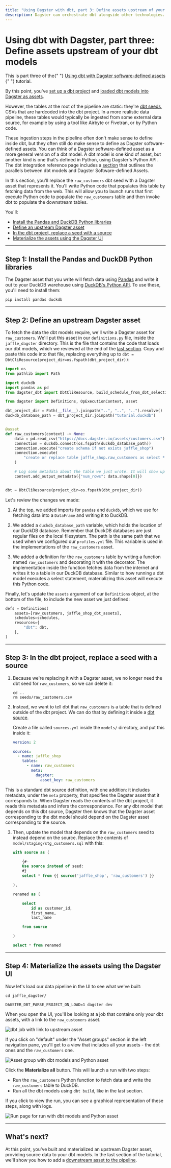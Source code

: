 ```yaml
---
title: "Using Dagster with dbt, part 3: Define assets upstream of your dbt models"
description: Dagster can orchestrate dbt alongside other technologies.
---
```


# Using dbt with Dagster, part three: Define assets upstream of your dbt models

<Note>
  This is part three of the{" "}
  <a href="/integrations/dbt/using-dbt-with-dagster">
    Using dbt with Dagster software-defined assets
  </a>{" "}
  tutorial.
</Note>

By this point, you've [set up a dbt project](/integrations/dbt/using-dbt-with-dagster/set-up-dbt-project) and [loaded dbt models into Dagster as assets](/integrations/dbt/using-dbt-with-dagster/load-dbt-models).

However, the tables at the root of the pipeline are static: they're [dbt seeds](https://docs.getdbt.com/docs/build/seeds), CSVs that are hardcoded into the dbt project. In a more realistic data pipeline, these tables would typically be ingested from some external data source, for example by using a tool like Airbyte or Fivetran, or by Python code.

These ingestion steps in the pipeline often don't make sense to define inside dbt, but they often still do make sense to define as Dagster software-defined assets. You can think of a Dagster software-defined asset as a more general version of a dbt model. A dbt model is one kind of asset, but another kind is one that's defined in Python, using Dagster's Python API. The dbt integration reference page includes a [section](/integrations/dbt/reference#dbt-models-and-dagster-software-defined-assets) that outlines the parallels between dbt models and Dagster Software-defined Assets.

In this section, you'll replace the `raw_customers` dbt seed with a Dagster asset that represents it. You'll write Python code that populates this table by fetching data from the web. This will allow you to launch runs that first execute Python code to populate the `raw_customers` table and then invoke dbt to populate the downstream tables.

You'll:

- [Install the Pandas and DuckDB Python libraries](#step-1-install-the-pandas-and-duckdb-python-libraries)
- [Define an upstream Dagster asset](#step-2-define-an-upstream-dagster-asset)
- [In the dbt project, replace a seed with a source](#step-3-in-the-dbt-project-replace-a-seed-with-a-source)
- [Materialize the assets using the Dagster UI](#step-4-materialize-the-assets-using-the-dagster-ui)

---

## Step 1: Install the Pandas and DuckDB Python libraries

The Dagster asset that you write will fetch data using [Pandas](https://pandas.pydata.org/) and write it out to your DuckDB warehouse using [DuckDB's Python API](https://duckdb.org/docs/api/python/overview.html). To use these, you'll need to install them:

```shell
pip install pandas duckdb
```

---

## Step 2: Define an upstream Dagster asset

To fetch the data the dbt models require, we'll write a Dagster asset for `raw_customers`. We'll put this asset in our `definitions.py` file, inside the `jaffle_dagster` directory. This is the file that contains the code that loads our dbt models, which we reviewed at the end of the [last section](/integrations/dbt/using-dbt-with-dagster/load-dbt-models#step-4-understand-the-python-code-in-your-dagster-project). Copy and paste this code into that file, replacing everything up to `dbt = DbtCliResource(project_dir=os.fspath(dbt_project_dir))`:

```python file=integrations/dbt/tutorial/upstream_assets/definitions.py startafter=start_python_assets endbefore=end_python_assets
import os
from pathlib import Path

import duckdb
import pandas as pd
from dagster_dbt import DbtCliResource, build_schedule_from_dbt_selection, dbt_assets

from dagster import Definitions, OpExecutionContext, asset

dbt_project_dir = Path(__file__).joinpath("..", "..", "..").resolve()
duckdb_database_path = dbt_project_dir.joinpath("tutorial.duckdb")


@asset
def raw_customers(context) -> None:
    data = pd.read_csv("https://docs.dagster.io/assets/customers.csv")
    connection = duckdb.connect(os.fspath(duckdb_database_path))
    connection.execute("create schema if not exists jaffle_shop")
    connection.execute(
        "create or replace table jaffle_shop.raw_customers as select * from data"
    )

    # Log some metadata about the table we just wrote. It will show up in the UI.
    context.add_output_metadata({"num_rows": data.shape[0]})


dbt = DbtCliResource(project_dir=os.fspath(dbt_project_dir))
```

Let's review the changes we made:

1. At the top, we added imports for `pandas` and `duckdb`, which we use for fetching data into a `DataFrame` and writing it to DuckDB.

2. We added a `duckdb_database_path` variable, which holds the location of our DuckDB database. Remember that DuckDB databases are just regular files on the local filesystem. The path is the same path that we used when we configured our `profiles.yml` file. This variable is used in the implementations of the `raw_customers` asset.

3. We added a definition for the `raw_customers` table by writing a function named `raw_customers` and decorating it with the <PyObject object="asset" decorator /> decorator. The implementation inside the function fetches data from the internet and writes it to a table in our DuckDB database. Similar to how running a dbt model executes a select statement, materializing this asset will execute this Python code.

Finally, let's update the `assets` argument of our `Definitions` object, at the bottom of the file, to include the new asset we just defined:

```python file=integrations/dbt/tutorial/upstream_assets/definitions.py startafter=start_defs endbefore=end_defs
defs = Definitions(
    assets=[raw_customers, jaffle_shop_dbt_assets],
    schedules=schedules,
    resources={
        "dbt": dbt,
    },
)
```

---

## Step 3: In the dbt project, replace a seed with a source

1. Because we're replacing it with a Dagster asset, we no longer need the dbt seed for `raw_customers`, so we can delete it:

   ```shell
   cd ..
   rm seeds/raw_customers.csv
   ```

2. Instead, we want to tell dbt that `raw_customers` is a table that is defined outside of the dbt project. We can do that by defining it inside a [dbt source](https://docs.getdbt.com/docs/build/sources).

   Create a file called `sources.yml` inside the `models/` directory, and put this inside it:

   ```yaml
   version: 2

   sources:
     - name: jaffle_shop
       tables:
         - name: raw_customers
           meta:
             dagster:
               asset_key: raw_customers
   ```

This is a standard dbt source definition, with one addition: it includes metadata, under the `meta` property, that specifies the Dagster asset that it corresponds to. When Dagster reads the contents of the dbt project, it reads this metadata and infers the correspondence. For any dbt model that depends on this dbt source, Dagster then knows that the Dagster asset corresponding to the dbt model should depend on the Dagster asset corresponding to the source.

3. Then, update the model that depends on the `raw_customers` seed to instead depend on the source. Replace the contents of `model/staging/stg_customers.sql` with this:

   ```sql
   with source as (

       {#-
       Use source instead of seed:
       #}
       select * from {{ source('jaffle_shop', 'raw_customers') }}

   ),

   renamed as (

       select
           id as customer_id,
           first_name,
           last_name

       from source

   )

   select * from renamed
   ```

---

## Step 4: Materialize the assets using the Dagster UI

Now let's load our data pipeline in the UI to see what we've built:

```shell
cd jaffle_dagster/

DAGSTER_DBT_PARSE_PROJECT_ON_LOAD=1 dagster dev
```

When you open the UI, you'll be looking at a job that contains only your dbt assets, with a link to the `raw_customers` asset.

<!--
![dbt job with link to upstream asset](/images/integrations/dbt/using-dbt-with-dagster/upstream-assets/job.png)
-->

<Image
alt="dbt job with link to upstream asset"
src="/images/integrations/dbt/using-dbt-with-dagster/upstream-assets/job.png"
width={2992}
height={1704}
/>

If you click on "default" under the "Asset groups" section in the left navigation pane, you'll get to a view that includes all your assets - the dbt ones and the `raw_customers` one.

<!--
![Asset group with dbt models and Python asset](/images/integrations/dbt/using-dbt-with-dagster/upstream-assets/asset-group.png)
-->

<Image
alt="Asset group with dbt models and Python asset"
src="/images/integrations/dbt/using-dbt-with-dagster/upstream-assets/asset-group.png"
width={2992}
height={1706}
/>

Click the **Materialize all** button. This will launch a run with two steps:

- Run the `raw_customers` Python function to fetch data and write the `raw_customers` table to DuckDB.
- Run all the dbt models using `dbt build`, like in the last section.

If you click to view the run, you can see a graphical representation of these steps, along with logs.

<!--
![Run page for run with dbt models and Python asset](/images/integrations/dbt/using-dbt-with-dagster/upstream-assets/run-page.png)
-->

<Image
alt="Run page for run with dbt models and Python asset"
src="/images/integrations/dbt/using-dbt-with-dagster/upstream-assets/run-page.png"
width={2992}
height={1708}
/>

---

## What's next?

At this point, you've built and materialized an upstream Dagster asset, providing source data to your dbt models. In the last section of the tutorial, we'll show you how to add a [downstream asset to the pipeline](/integrations/dbt/using-dbt-with-dagster/downstream-assets).
